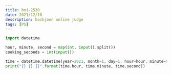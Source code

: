 ```yaml
---
title: boj-2530
date: 2021/12/18
description: backjoon online judge
tags: [PS]
---
```


```python
import datetime

hour, minute, second = map(int, input().split())
cooking_seconds = int(input())

time = datetime.datetime(year=2021, month=1, day=1, hour=hour, minute=minute, second=second) + datetime.timedelta(seconds=cooking_seconds)
print("{} {} {}".format(time.hour, time.minute, time.second))
```
